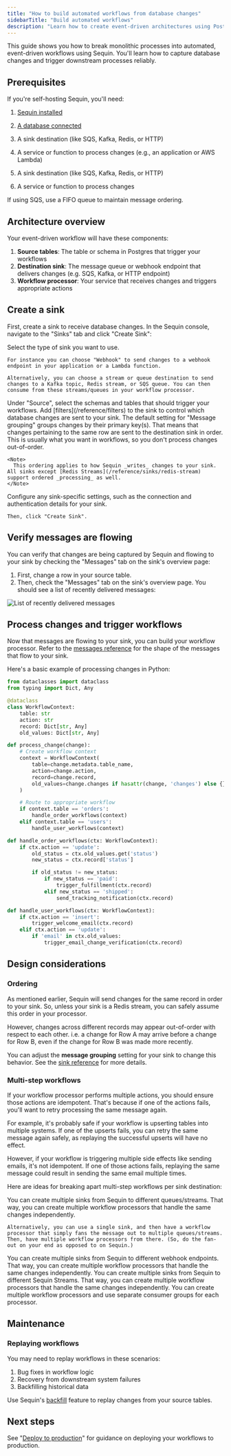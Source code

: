 ```yaml
---
title: "How to build automated workflows from database changes"
sidebarTitle: "Build automated workflows"
description: "Learn how to create event-driven architectures using Postgres change data capture (CDC). Build workflows with strict ordering and idempotency guarantees."
---
```


This guide shows you how to break monolithic processes into automated, event-driven workflows using Sequin. You'll learn how to capture database changes and trigger downstream processes reliably.

## Prerequisites

If you're self-hosting Sequin, you'll need:

1. [Sequin installed](/running-sequin)
2. [A database connected](/connect-postgres)
3. A sink destination (like SQS, Kafka, Redis, or HTTP)
4. A service or function to process changes (e.g., an application or AWS Lambda)


3. A sink destination (like SQS, Kafka, Redis, or HTTP)
4. A service or function to process changes

<Note>
  If using SQS, use a FIFO queue to maintain message ordering.
</Note>

## Architecture overview

Your event-driven workflow will have these components:

1. **Source tables**: The table or schema in Postgres that trigger your workflows
2. **Destination sink**: The message queue or webhook endpoint that delivers changes (e.g. SQS, Kafka, or HTTP endpoint)
3. **Workflow processor**: Your service that receives changes and triggers appropriate actions

## Create a sink

First, create a sink to receive database changes. In the Sequin console, navigate to the "Sinks" tab and click "Create Sink":

<Steps>
  <Step title="Select the sink type">
    Select the type of sink you want to use.

    For instance you can choose "Webhook" to send changes to a webhook endpoint in your application or a Lambda function.

    Alternatively, you can choose a stream or queue destination to send changes to a Kafka topic, Redis stream, or SQS queue. You can then consume from these streams/queues in your workflow processor.
  </Step>

  <Step title="Select the source tables">
    Under "Source", select the schemas and tables that should trigger your workflows.
  </Step>

  <Step title="Add filters (optional)">
    Add [filters](/reference/filters) to the sink to control which database changes are sent to your sink.
  </Step>

  <Step title='Leave the default for "Message grouping"'>
    The default setting for "Message grouping" groups changes by their primary key(s). That means that changes pertaining to the same row are sent to the destination sink in order. This is usually what you want in workflows, so you don't process changes out-of-order.

    <Note>
      This ordering applies to how Sequin _writes_ changes to your sink. All sinks except [Redis Streams](/reference/sinks/redis-stream) support ordered _processing_ as well.
    </Note>
  </Step>

  <Step title="Configure sink-specific settings">
    Configure any sink-specific settings, such as the connection and authentication details for your sink.

    Then, click "Create Sink".
  </Step>
</Steps>

## Verify messages are flowing

You can verify that changes are being captured by Sequin and flowing to your sink by checking the "Messages" tab on the sink's overview page:

1. First, change a row in your source table.
2. Then, check the "Messages" tab on the sink's overview page. You should see a list of recently delivered messages:

<Frame>
  <img style={{ maxWidth: '600px' }} src="/images/how-to/messages-tab.png" alt="List of recently delivered messages" />
</Frame>

## Process changes and trigger workflows

Now that messages are flowing to your sink, you can build your workflow processor. Refer to the [messages reference](/reference/messages) for the shape of the messages that flow to your sink.

Here's a basic example of processing changes in Python:

```python processor.py
from dataclasses import dataclass
from typing import Dict, Any

@dataclass
class WorkflowContext:
    table: str
    action: str
    record: Dict[str, Any]
    old_values: Dict[str, Any]

def process_change(change):
    # Create workflow context
    context = WorkflowContext(
        table=change.metadata.table_name,
        action=change.action,
        record=change.record,
        old_values=change.changes if hasattr(change, 'changes') else {}
    )

    # Route to appropriate workflow
    if context.table == 'orders':
        handle_order_workflows(context)
    elif context.table == 'users':
        handle_user_workflows(context)

def handle_order_workflows(ctx: WorkflowContext):
    if ctx.action == 'update':
        old_status = ctx.old_values.get('status')
        new_status = ctx.record['status']

        if old_status != new_status:
            if new_status == 'paid':
                trigger_fulfillment(ctx.record)
            elif new_status == 'shipped':
                send_tracking_notification(ctx.record)

def handle_user_workflows(ctx: WorkflowContext):
    if ctx.action == 'insert':
        trigger_welcome_email(ctx.record)
    elif ctx.action == 'update':
        if 'email' in ctx.old_values:
            trigger_email_change_verification(ctx.record)
```

## Design considerations

### Ordering

As mentioned earlier, Sequin will send changes for the same record in order to your sink. So, unless your sink is a Redis stream, you can safely assume this order in your processor.

However, changes across different records may appear out-of-order with respect to each other. i.e. a change for Row A may arrive before a change for Row B, even if the change for Row B was made more recently.

You can adjust the **message grouping** setting for your sink to change this behavior. See the [sink reference](/reference/sinks/overview) for more details.

### Multi-step workflows

If your workflow processor performs multiple actions, you should ensure those actions are idempotent. That's because if one of the actions fails, you'll want to retry processing the same message again.

For example, it's probably safe if your workflow is upserting tables into multiple systems. If one of the upserts fails, you can retry the same message again safely, as replaying the successful upserts will have no effect.

However, if your workflow is triggering multiple side effects like sending emails, it's not idempotent. If one of those actions fails, replaying the same message could result in sending the same email multiple times.

Here are ideas for breaking apart multi-step workflows per sink destination:

<AccordionGroup>
  <Accordion title="SQS and Redis streams">
    You can create multiple sinks from Sequin to different queues/streams. That way, you can create multiple workflow processors that handle the same changes independently.

    Alternatively, you can use a single sink, and then have a workflow processor that simply fans the message out to multiple queues/streams. Then, have multiple workflow processors from there. (So, do the fan-out on your end as opposed to on Sequin.)
  </Accordion>
  <Accordion title="Webhooks">
    You can create multiple sinks from Sequin to different webhook endpoints. That way, you can create multiple workflow processors that handle the same changes independently.
  </Accordion>
  <Accordion title="Sequin Stream">
    You can create multiple sinks from Sequin to different Sequin Streams. That way, you can create multiple workflow processors that handle the same changes independently.
  </Accordion>
  <Accordion title="Kafka">
    You can create multiple workflow processors and use separate consumer groups for each processor.
  </Accordion>
</AccordionGroup>

## Maintenance

### Replaying workflows

You may need to replay workflows in these scenarios:

1. Bug fixes in workflow logic
2. Recovery from downstream system failures
3. Backfilling historical data

Use Sequin's [backfill](/reference/backfills) feature to replay changes from your source tables.

## Next steps

See "[Deploy to production](/how-to/deploy-to-production)" for guidance on deploying your workflows to production.